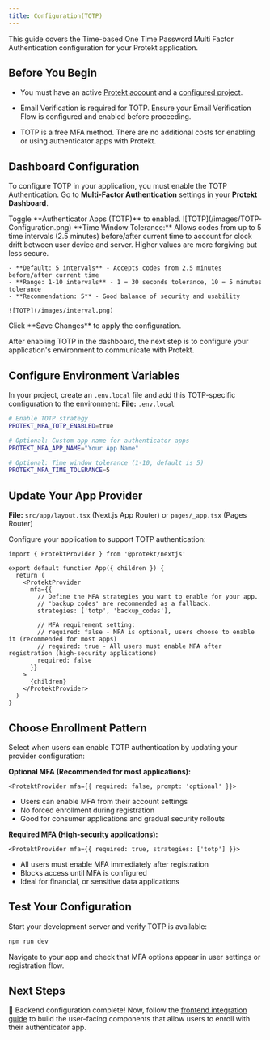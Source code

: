 ```yaml
---
title: Configuration(TOTP)
---
```


This guide covers the Time-based One Time Password Multi Factor Authentication configuration for your Protekt application. 

## Before You Begin
- You must have an active [Protekt account](/getting-started/setting-up-account) and a [configured project](/getting-started//quick-start/nextjs).

- Email Verification is required for TOTP. Ensure your Email Verification Flow is configured and enabled before proceeding.

- TOTP is a free MFA method. There are no additional costs for enabling or using authenticator apps with Protekt.

## Dashboard Configuration
To configure TOTP in your application, you must enable the TOTP Authentication. 
<Steps>
  <Step title="Navigate to Multi-Factor Authentication settings">
    Go to **Multi-Factor Authentication** settings in your **Protekt Dashboard**.
    

  </Step>

  <Step title="Enable Authenticator Apps">
    Toggle **Authenticator Apps (TOTP)** to enabled.
    ![TOTP](/images/TOTP-Configuration.png)
    

  </Step>

  <Step title="Configure time window tolerance">
    **Time Window Tolerance:** Allows codes from up to 5 time intervals (2.5 minutes) before/after current time to account for clock drift between user device and server. Higher values are more forgiving but less secure.
    
    - **Default: 5 intervals** - Accepts codes from 2.5 minutes before/after current time
    - **Range: 1-10 intervals** - 1 = 30 seconds tolerance, 10 = 5 minutes tolerance
    - **Recommendation: 5** - Good balance of security and usability

    ![TOTP](/images/interval.png)

  </Step>

  <Step title="Save your changes">
    Click **Save Changes** to apply the configuration.
    
    
  </Step>
</Steps>

After enabling TOTP in the dashboard, the next step is to configure your application's environment to communicate with Protekt.


## Configure Environment Variables
In your project, create an `.env.local` file and add this TOTP-specific configuration to the environment:
**File:** `.env.local`

```bash
# Enable TOTP strategy
PROTEKT_MFA_TOTP_ENABLED=true

# Optional: Custom app name for authenticator apps  
PROTEKT_MFA_APP_NAME="Your App Name"

# Optional: Time window tolerance (1-10, default is 5)
PROTEKT_MFA_TIME_TOLERANCE=5
```

## Update Your App Provider

**File:** `src/app/layout.tsx` (Next.js App Router) or `pages/_app.tsx` (Pages Router)

Configure your application to support TOTP authentication:

```tsx
import { ProtektProvider } from '@protekt/nextjs'

export default function App({ children }) {
  return (
    <ProtektProvider
      mfa={{
        // Define the MFA strategies you want to enable for your app.
        // 'backup_codes' are recommended as a fallback.
        strategies: ['totp', 'backup_codes'],

        // MFA requirement setting:
        // required: false - MFA is optional, users choose to enable it (recommended for most apps)
        // required: true - All users must enable MFA after registration (high-security applications)
        required: false
      }}
    >
      {children}
    </ProtektProvider>
  )
}
```

## Choose Enrollment Pattern

Select when users can enable TOTP authentication by updating your provider configuration:

**Optional MFA (Recommended for most applications):**
```tsx
<ProtektProvider mfa={{ required: false, prompt: 'optional' }}>
```
- Users can enable MFA from their account settings
- No forced enrollment during registration
- Good for consumer applications and gradual security rollouts

**Required MFA (High-security applications):**
```tsx  
<ProtektProvider mfa={{ required: true, strategies: ['totp'] }}>
```
- All users must enable MFA immediately after registration
- Blocks access until MFA is configured
- Ideal for financial, or sensitive data applications

## Test Your Configuration

Start your development server and verify TOTP is available:

```bash
npm run dev
```

Navigate to your app and check that MFA options appear in user settings or registration flow.

## Next Steps

🎉 Backend configuration complete! Now, follow the [frontend integration guide](/mfa/totp/frontend-integration) to build the user-facing components that allow users to enroll with their authenticator app.